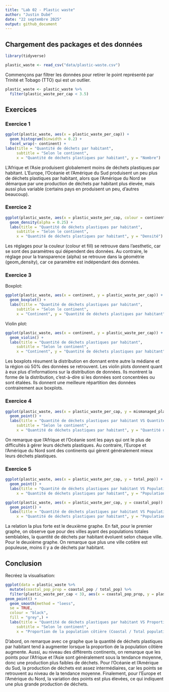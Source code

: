 ```yaml
---
title: "Lab 02 - Plastic waste"
author: "Justin Dubé"
date: "22 septembre 2025"
output: github_document
---
```


## Chargement des packages et des données

```r
library(tidyverse) 
```

```r
plastic_waste <- read_csv("data/plastic-waste.csv")
```

Commençons par filtrer les données pour retirer le point représenté par Trinité et Tobago (TTO) qui est un outlier.

```r
plastic_waste <- plastic_waste %>%
  filter(plastic_waste_per_cap < 3.5)
```


## Exercices

### Exercice 1

```r
ggplot(plastic_waste, aes(x = plastic_waste_per_cap)) +
  geom_histogram(binwidth = 0.2) +
  facet_wrap(~ continent) +
labs(title = "Quantité de déchets par habitant",
     subtitle = "Selon le continent",
     x = "Quantité de déchets plastiques par habitant", y = "Nombre")
```

L'Afrique et l'Asie produisent globalement moins de déchets plastiques par habitant. L'Europe, l'Océanie et l'Amérique du Sud produisent un peu plus de déchets plastiques par habitant, alors que l'Amérique du Nord se démarque par une production de déchets par habitant plus élevée, mais aussi plus variable (certains pays en produisent un peu, d'autres beaucoup).

### Exercice 2

```r
ggplot(plastic_waste, aes(x = plastic_waste_per_cap, colour = continent, fill = continent)) +
  geom_density(alpha = 0.25) +
  labs(title = "Quantité de déchets plastiques par habitant",
     subtitle = "Selon le continent",
     x = "Quantité de déchets plastiques par habitant", y = "Densité")
```

Les réglages pour la couleur (colour et fill) se retrouve dans l'aesthetic, car se sont des paramètres qui dépendent des données. Au contraire, le réglage pour la transparence (alpha) se retrouve dans la géométrie (geom_density), car ce paramètre est indépendant des données.

### Exercice 3

Boxplot:

```r
ggplot(plastic_waste, aes(x = continent, y = plastic_waste_per_cap)) +
  geom_boxplot() +
  labs(title = "Quantité de déchets plastiques par habitant",
     subtitle = "Selon le continent",
     x = "Continent", y = "Quantité de déchets plastiques par habitant")
```

Violin plot:

```r
ggplot(plastic_waste, aes(x = continent, y = plastic_waste_per_cap)) +
  geom_violin() +
  labs(title = "Quantité de déchets plastiques par habitant",
     subtitle = "Selon le continent",
     x = "Continent", y = "Quantité de déchets plastiques par habitant")
```

Les boxplots résument la distribution en donnant entre autre la médiane et la région où 50% des données se retrouvent. Les violin plots donnent quant à eux plus d'informations sur la distribution de données. Ils montrent la forme de la distribution, c'est-à-dire si les données sont concentrées ou sont étalées. Ils donnent une meilleure répartition des données contrairement aux boxplots.

### Exercice 4


```r
ggplot(plastic_waste, aes(x = plastic_waste_per_cap, y = mismanaged_plastic_waste_per_cap, colour = continent)) +
  geom_point() +
  labs(title = "Quantité de déchets plastiques par habitant VS Quantité de déchets plastiques non gérés",
     subtitle = "Selon le continent",
     x = "Quantité de déchets plastiques par habitant", y = "Quantité de déchets plastiques non gérés par habitant", colour = "Continent")
```

On remarque que l'Afrique et l'Océanie sont les pays qui ont le plus de difficultés à gérer leurs déchets plastiques. Au contraire, l'Europe et l'Amérique du Nord sont des continents qui gèrent généralement mieux leurs déchets plastiques.

### Exercice 5


```r
ggplot(plastic_waste, aes(x = plastic_waste_per_cap, y = total_pop)) +
  geom_point() +
  labs(title = "Quantité de déchets plastiques par habitant VS Population totale",
     x = "Quantité de déchets plastiques par habitant", y = "Population totale")
```

```r
ggplot(plastic_waste, aes(x = plastic_waste_per_cap, y = coastal_pop)) +
  geom_point() +
  labs(title = "Quantité de déchets plastiques par habitant VS Population côtière",
     x = "Quantité de déchets plastiques par habitant", y = "Population côtière")
```

La relation la plus forte est le deuxième graphe. En fait, pour le premier graphe, on observe que pour des villes ayant des populations totales semblables, la quantité de déchets par habitant évoluent selon chaque ville. Pour le deuxième graphe. On remarque que plus une ville cotière est populeuse, moins il y a de déchets par habitant.

## Conclusion

Recréez la visualisation:

```r
ggplot(data = plastic_waste %>% 
  mutate(coastal_pop_prop = coastal_pop / total_pop) %>%
  filter(plastic_waste_per_cap < 3), aes(x = coastal_pop_prop, y = plastic_waste_per_cap, colour = continent)) +
geom_point() +
  geom_smooth(method = "loess",
  se = TRUE,
  colour = "black",
  fill = "grey",) +
  labs(title = "Quantité de déchets plastiques par habitant VS Proportion de la population côtière",
     subtitle = "Selon le continent",
     x = "Proportion de la population côtière (Coastal / Total population)", y = "Quantité de déchets plastiques par habitant", color = "Continent")
```

D'abord, on remarque avec ce graphe que la quantité de déchets plastiques par habitant tend à augmenter lorsque la proportion de la population côtière augmente. Aussi, au niveau des différents continents, on remarque que les points pour l'Afrique et l'Asie sont généralement sous la tendance moyenne, donc une production plus faibles de déchets. Pour l'Océanie et l'Amérique du Sud, la production de déchets est assez intermédiaires, car les points se retrouvent au niveau de la tendance moyenne. Finalement, pour l'Europe et l'Amérique du Nord, la variation des points est plus élevées, ce qui indiquent une plus grande production de déchets.